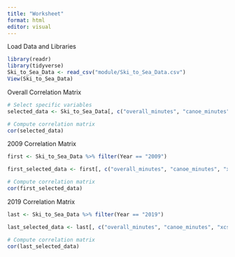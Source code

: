 ```yaml
---
title: "Worksheet"
format: html
editor: visual
---
```


Load Data and Libraries
```r
library(readr)
library(tidyverse)
Ski_to_Sea_Data <- read_csv("module/Ski_to_Sea_Data.csv")
View(Ski_to_Sea_Data)
```

Overall Correlation Matrix
```r
# Select specific variables
selected_data <- Ski_to_Sea_Data[, c("overall_minutes", "canoe_minutes", "xcski_minutes", "downhill_minutes", "kayak_minutes", "roadbike_minutes", "run_minutes", "xcbike_minutes")]

# Compute correlation matrix
cor(selected_data)
```

2009 Correlation Matrix
```r
first <- Ski_to_Sea_Data %>% filter(Year == "2009")

first_selected_data <- first[, c("overall_minutes", "canoe_minutes", "xcski_minutes", "downhill_minutes", "kayak_minutes", "roadbike_minutes", "run_minutes", "xcbike_minutes")]

# Compute correlation matrix
cor(first_selected_data)
```

2019 Correlation Matrix
```r
last <- Ski_to_Sea_Data %>% filter(Year == "2019")

last_selected_data <- last[, c("overall_minutes", "canoe_minutes", "xcski_minutes", "downhill_minutes", "kayak_minutes", "roadbike_minutes", "run_minutes", "xcbike_minutes")]

# Compute correlation matrix
cor(last_selected_data)
```

